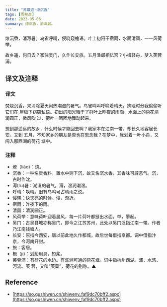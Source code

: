 ```yaml
---
title: "苏幕遮·燎沉香"
tags: [周邦彦]
date: 2023-05-06
summary: 燎沉香，消溽暑。
---
```


燎沉香，消溽暑。鸟雀呼晴，侵晓窥檐语。叶上初阳干宿雨，水面清圆，一一风荷举。

故乡遥，何日去？家住吴门，久作长安旅。五月渔郎相忆否？小楫轻舟，梦入芙蓉浦。

## 译文及注释

### 译文

焚烧沉香，来消除夏天闷热潮湿的暑气。鸟雀鸣叫呼唤着晴天，拂晓时分我偷偷听它们在
屋檐下窃窃私语。初出的阳光晒干了荷叶上昨夜的雨滴，水面上的荷花清润圆正，微风吹
过，荷叶一团团地舞动起来。

想到那遥远的故乡，什么时候才能回去啊？我家本在江南一带，却长久地客居长安。又到
五月，不知家乡的朋友是否也在思念我？在梦中，我划着一叶小舟，又闯入那西湖的荷花
塘中。

### 注释

- 燎（liáo）：烧。
- 沉香：一种名贵香料，置水中则下沉，故又名沉水香，其香味可辟恶气。沉，古时作沈。
- 溽(rù)暑：潮湿的暑气。溽，湿润潮湿。
- 呼晴：唤晴。旧有鸟鸣可占晴雨之说。
- 侵晓：快天亮的时候。侵，渐近。
- 宿雨：昨夜下的雨。
- 清圆：清润圆正。
- 风荷举：意味荷叶迎着晨风，每一片荷叶都挺出水面。举，擎起。
- 吴门：古吴县城亦称吴门，即今之江苏苏州，此处以吴门泛指江南一带。作者乃江南钱塘人。
- 长安：原指今西安，唐以前此地久作都城，故后世每借指京都。词中借指汴京，今河南开封。
- 旅：客居。
- 楫（jí）：划船用具，短桨。
- 芙蓉浦：有荷花的水边。有溪涧可通的荷花塘。词中指杭州西湖。浦，水湾、河流。芙
  蓉，又叫“芙蕖”，荷花的别称。▲

## Reference

- [https://so.gushiwen.cn/shiwenv_faf9dc70bff2.aspx](https://so.gushiwen.cn/shiwenv_faf9dc70bff2.aspx)